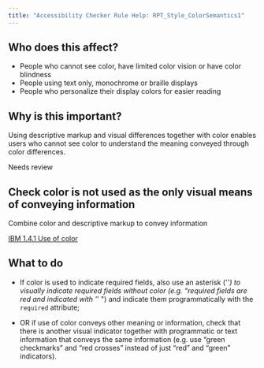 ```yaml
---
title: "Accessibility Checker Rule Help: RPT_Style_ColorSemantics1"
---
```


<div className="toolHelp">
<Row>
<Column colLg={5} colMd={3} colSm={4} className="toolLeft">

## Who does this affect?

 * People who cannot see color, have limited color vision or have color blindness
 * People using text only, monochrome or braille displays
 * People who personalize their display colors for easier reading

## Why is this important?

Using descriptive markup and visual differences together with color enables users who cannot see color to understand the meaning conveyed through color differences.

</Column>
<Column colLg={11} colMd={5} colSm={4} className="toolMain">

<div id="locLevel" className="level-violation">Needs review</div>

## Check color is not used as the only visual means of conveying information
Combine color and descriptive markup to convey information

[IBM 1.4.1 Use of color](http://www.ibm.com/able/guidelines/ci162/color.html)

<div id="locSnippet"></div>

## What to do

* If color is used to indicate required fields, also use an asterisk ('*') to visually indicate required fields without color (e.g.  “required fields are red and indicated with '*' ") and indicate them programmatically with the `required` attribute;

* OR if use of color conveys other meaning or information, check that there is another visual indicator together with programmatic or text information that conveys the same information (e.g. use “green checkmarks” and “red crosses” instead of just “red” and “green” indicators).


</Column>
</Row>
</div>

